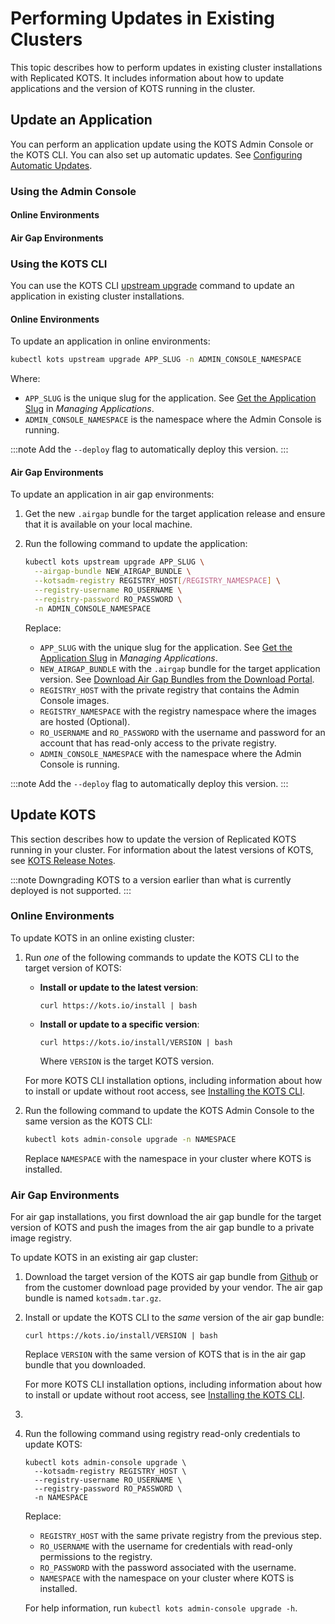 
# Performing Updates in Existing Clusters

This topic describes how to perform updates in existing cluster installations with Replicated KOTS. It includes information about how to update applications and the version of KOTS running in the cluster.

## Update an Application

You can perform an application update using the KOTS Admin Console or the KOTS CLI. You can also set up automatic updates. See [Configuring Automatic Updates](/enterprise/updating-apps).

### Using the Admin Console

#### Online Environments

<AdminConsole/>

#### Air Gap Environments

<AdminConsoleAirGap/>

### Using the KOTS CLI

You can use the KOTS CLI [upstream upgrade](/reference/kots-cli-upstream-upgrade) command to update an application in existing cluster installations.

#### Online Environments

To update an application in online environments:

```bash
kubectl kots upstream upgrade APP_SLUG -n ADMIN_CONSOLE_NAMESPACE
```
Where:
* `APP_SLUG` is the unique slug for the application. See [Get the Application Slug](/vendor/vendor-portal-manage-app#slug) in _Managing Applications_.
* `ADMIN_CONSOLE_NAMESPACE` is the namespace where the Admin Console is running.

:::note
Add the `--deploy` flag to automatically deploy this version.
:::

#### Air Gap Environments

To update an application in air gap environments:

1. Get the new `.airgap` bundle for the target application release and ensure that it is available on your local machine.

1. Run the following command to update the application:

    ```bash
    kubectl kots upstream upgrade APP_SLUG \
      --airgap-bundle NEW_AIRGAP_BUNDLE \
      --kotsadm-registry REGISTRY_HOST[/REGISTRY_NAMESPACE] \
      --registry-username RO_USERNAME \
      --registry-password RO_PASSWORD \
      -n ADMIN_CONSOLE_NAMESPACE
    ```
    Replace:
    * `APP_SLUG` with the unique slug for the application. See [Get the Application Slug](/vendor/vendor-portal-manage-app#slug) in _Managing Applications_.
    * `NEW_AIRGAP_BUNDLE` with the `.airgap` bundle for the target application version. See [Download Air Gap Bundles from the Download Portal](/vendor/releases-download-airgap-bundles#download-portal).
    * `REGISTRY_HOST` with the private registry that contains the Admin Console images.
    * `REGISTRY_NAMESPACE` with the registry namespace where the images are hosted (Optional). 
    * `RO_USERNAME` and `RO_PASSWORD` with the username and password for an account that has read-only access to the private registry.
    * `ADMIN_CONSOLE_NAMESPACE` with the namespace where the Admin Console is running.

:::note
Add the `--deploy` flag to automatically deploy this version.
:::

## Update KOTS

This section describes how to update the version of Replicated KOTS running in your cluster. For information about the latest versions of KOTS, see [KOTS Release Notes](/release-notes/rn-app-manager).

:::note
Downgrading KOTS to a version earlier than what is currently deployed is not supported.
:::

### Online Environments

To update KOTS in an online existing cluster:

1. Run _one_ of the following commands to update the KOTS CLI to the target version of KOTS:

    - **Install or update to the latest version**:

      ```
      curl https://kots.io/install | bash
      ```

    - **Install or update to a specific version**:

      ```
      curl https://kots.io/install/VERSION | bash
      ```
      Where `VERSION` is the target KOTS version.

    For more KOTS CLI installation options, including information about how to install or update without root access, see [Installing the KOTS CLI](/reference/kots-cli-getting-started).

1. Run the following command to update the KOTS Admin Console to the same version as the KOTS CLI:

   ```bash
   kubectl kots admin-console upgrade -n NAMESPACE
   ```
   Replace `NAMESPACE` with the namespace in your cluster where KOTS is installed.

### Air Gap Environments

For air gap installations, you first download the air gap bundle for the target version of KOTS and push the images from the air gap bundle to a private image registry.

To update KOTS in an existing air gap cluster:

1. Download the target version of the KOTS air gap bundle from [Github](https://github.com/replicatedhq/kots/releases) or from the customer download page provided by your vendor. The air gap bundle is named `kotsadm.tar.gz`.

1. Install or update the KOTS CLI to the _same_ version of the air gap bundle:

   ```
   curl https://kots.io/install/VERSION | bash
   ```
   Replace `VERSION` with the same version of KOTS that is in the air gap bundle that you downloaded.

   For more KOTS CLI installation options, including information about how to install or update without root access, see [Installing the KOTS CLI](/reference/kots-cli-getting-started).

1. <PushKotsImages/>

1. Run the following command using registry read-only credentials to update KOTS:

    ```
    kubectl kots admin-console upgrade \
      --kotsadm-registry REGISTRY_HOST \
      --registry-username RO_USERNAME \
      --registry-password RO_PASSWORD \
      -n NAMESPACE
    ```
    Replace:
    * `REGISTRY_HOST` with the same private registry from the previous step.
    * `RO_USERNAME` with the username for credentials with read-only permissions to the registry.
    * `RO_PASSWORD` with the password associated with the username.
    * `NAMESPACE` with the namespace on your cluster where KOTS is installed.

    For help information, run `kubectl kots admin-console upgrade -h`. 